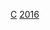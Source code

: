 {{National squad
|name=2016年美洲盃足球賽哥倫比亞參賽名單
|bg=#FFCD00
|fg=#003087
|bordercolor=#C8102E
|country=哥倫比亞
| comp link   = 百年美洲盃
| comp        = -{zh-hans:百年美洲杯;zh-hk:百年美洲國家盃;zh-tw:百年美洲盃;}-（季軍）
|p1= [[戴维·奥斯皮纳|-{zh-hans:奥斯皮纳;zh-hk:奧斯賓拿;zh-tw:奧斯皮納;}-]]
|p2= [[克里斯蒂安·萨帕塔|-{zh-hans:C.萨帕塔;zh-hk:基斯甸·薩柏達;zh-tw:C.薩帕塔;}-]]
|p3= [[耶里·米那|-{zh-hans:米纳;zh-hk:文拿;zh-tw:米納;}-]]
|p4= [[聖地亞哥·阿里亞斯|阿里亞斯]]
|p5= {{le|吉列爾莫·塞里斯|Guillermo Celis|-{zh-hans:塞里斯;zh-hk:些利斯;zh-tw:塞里斯}-}}
|p6= [[卡洛斯·阿尔贝托·桑切斯·莫雷诺|-{zh-hans:卡洛斯·桑切斯;zh-hk:卡路士·山齊斯;zh-tw:卡洛斯·桑切斯}-]]
|p7= [[卡路士·巴卡|巴卡]]
|p8= {{le|埃德文·卡多纳|Edwin Cardona|-{zh-hans:卡多纳;zh-hk:卡當拿;zh-tw:卡多納}-}}
|p9= [[罗杰·马丁内斯|-{zh-hans:马丁内斯;zh-hk:馬天尼斯;zh-tw:馬丁尼茲}-]]
|p10= [[哈梅斯·罗德里格斯|-{zh-cn:哈梅斯;zh-hk:占士·洛迪古斯;zh-tw:哈梅斯;}-]] [[File:Captain sports.svg|10px|link=隊長 (足球)|alt=队长]]
|p11= [[胡安·吉列尔莫·夸德拉多|-{zh-cn:夸德拉多; zh-hk:古亞達度; zh-tw:瓜德拉多}-]]
|p12= {{le|羅賓遜·薩帕塔|Róbinson Zapata|-{zh-hans:R.萨帕塔;zh-hk:羅賓遜·薩柏達;zh-tw:羅賓遜·薩帕塔;}-}}
|p13= {{le|塞巴斯蒂安·佩雷斯·卡多納|Sebastián Pérez Cardona|S.佩雷斯}}
|p14= {{le|斯蒂凡·梅迪纳|Stefan Medina|-{zh-hans:梅迪纳;zh-hk:麥甸拿;zh-tw:梅迪納}-}}
|p15= {{le|菲利普·阿奎拉|Felipe Aguilar (footballer)|-{zh-hans:阿奎拉;zh-hk:阿古爾拿;zh-tw:阿奎拉}-}}
|p16= {{le|丹尼爾·亞利山德羅·托雷斯|Daniel Alejandro Torres|D.-{zh-hans:托雷斯;zh-hk:托利斯;zh-tw:托雷斯}-}}
|p17= {{le|達伊羅·莫雷諾|Dayro Moreno|D.-{zh-hans:莫雷诺;zh-hk:摩蘭奴;zh-tw:莫雷諾}-}}
|p18= {{le|法兰克·法布拉|Frank Fabra|-{zh-hans:法布拉;zh-hk:法巴拉;zh-tw:法布拉}-}}
|p19= {{le|法里德·迪亚斯|Farid Díaz|-{zh-hans:迪亚斯;zh-hk:戴亞斯;zh-tw:迪亞斯;}-}}
|p20= {{le|安德雷斯·费利佩·罗阿|Andrés Felipe Roa|-{zh-hans:罗阿;zh-hk:羅亞;zh-tw:羅阿}-}}
|p21= {{le|马洛斯·莫雷诺|Marlos Moreno|-{zh-hans:马洛斯;zh-hk:馬路斯;zh-tw:馬洛斯}-}}
|p22= [[謝遜·梅里路|-{zh-hans:马洛斯;zh-hk:梅里路;zh-tw:穆里略}-]]
|p23= {{le|克里斯蒂安·博尼拉|Cristian Bonilla|-{zh-hans:博尼拉;zh-hk:邦利拿;zh-tw:博尼拉}-}}
|coach=[[何塞·佩克尔曼|-{zh-hans:佩克尔曼;zh-hk:比格文;zh-tw:佩克曼;}-]]
}}<noinclude>
[[Category:百年美洲盃足球賽參賽名單模板|C]]
[[Category:哥倫比亞國家足球隊模板|2016]]
</noinclude>
